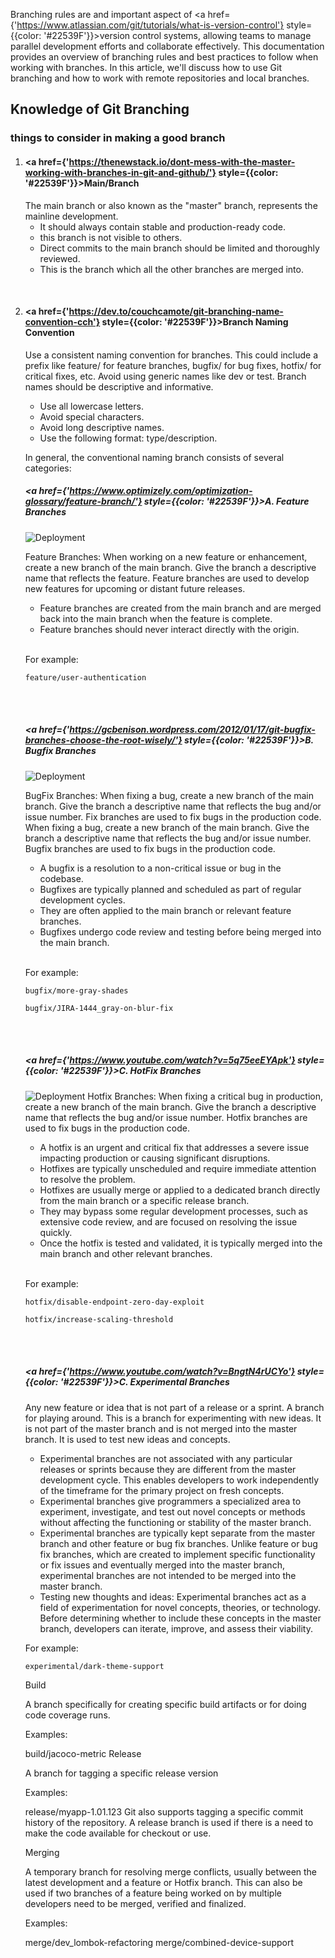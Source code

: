 Branching rules are and important aspect of <a href={'https://www.atlassian.com/git/tutorials/what-is-version-control'} style={{color: '#22539F'}}>version control systems</a>, allowing teams to manage parallel development efforts and collaborate effectively. This documentation provides an overview of branching rules and best practices to follow when working with branches. In this article, we'll discuss how to use Git branching and how to work with remote repositories and local branches.

## Knowledge of Git Branching

### things to consider in making a good branch

1. #### <a href={'https://thenewstack.io/dont-mess-with-the-master-working-with-branches-in-git-and-github/'} style={{color: '#22539F'}}>Main/Branch</a>
    The main branch or also known as the "master" branch, represents the mainline development.
    - It should always contain stable and production-ready code.
    - this branch is not visible to others.
    - Direct commits to the main branch should be limited and thoroughly reviewed.
    - This is the branch which all the other branches are merged into.

<br />

2.  #### <a href={'https://dev.to/couchcamote/git-branching-name-convention-cch'} style={{color: '#22539F'}}>Branch Naming Convention</a>

    Use a consistent naming convention for branches. This could include a prefix like feature/ for feature branches, bugfix/ for bug fixes, hotfix/ for critical fixes, etc. Avoid using generic names like dev or test.
    Branch names should be descriptive and informative.

    -   Use all lowercase letters.
    -   Avoid special characters.
    -   Avoid long descriptive names.
    -   Use the following format: type/description.

    In general, the conventional naming branch consists of several categories:

    ##### <a href={'https://www.optimizely.com/optimization-glossary/feature-branch/'} style={{color: '#22539F'}}>A. Feature Branches</a>

    ![Deployment](/img/branch-rules/FeatureFlow.png)

    Feature Branches: When working on a new feature or enhancement, create a new branch of the main branch. Give the branch a descriptive name that reflects the feature. Feature branches are used to develop new features for upcoming or distant future releases.

    -   Feature branches are created from the main branch and are merged back into the main branch when the feature is complete.
    -   Feature branches should never interact directly with the origin.

    <br />

    For example:

    ```
    feature/user-authentication
    ```

    <br />
    <br />

    ##### <a href={'https://gcbenison.wordpress.com/2012/01/17/git-bugfix-branches-choose-the-root-wisely/'} style={{color: '#22539F'}}>B. Bugfix Branches</a>

    ![Deployment](/img/branch-rules/BugFix.png)

    BugFix Branches: When fixing a bug, create a new branch of the main branch. Give the branch a descriptive name that reflects the bug and/or issue number. Fix branches are used to fix bugs in the production code. When fixing a bug, create a new branch of the main branch. Give the branch a descriptive name that reflects the bug and/or issue number. Bugfix branches are used to fix bugs in the production code.

    -   A bugfix is a resolution to a non-critical issue or bug in the codebase.
    -   Bugfixes are typically planned and scheduled as part of regular development cycles.
    -   They are often applied to the main branch or relevant feature branches.
    -   Bugfixes undergo code review and testing before being merged into the main branch.

    <br />

    For example:

    ```
    bugfix/more-gray-shades
    ```

    ```
    bugfix/JIRA-1444_gray-on-blur-fix
    ```

    <br />
    <br />

    ##### <a href={'https://www.youtube.com/watch?v=5q75eeEYApk'} style={{color: '#22539F'}}>C. HotFix Branches</a>

    ![Deployment](/img/branch-rules/HotFix.png)
    Hotfix Branches: When fixing a critical bug in production, create a new branch of the main branch. Give the branch a descriptive name that reflects the bug and/or issue number. Hotfix branches are used to fix bugs in the production code.

    -   A hotfix is an urgent and critical fix that addresses a severe issue impacting production or causing significant disruptions.
    -   Hotfixes are typically unscheduled and require immediate attention to resolve the problem.
    -   Hotfixes are usually merge or applied to a dedicated branch directly from the main branch or a specific release branch.
    -   They may bypass some regular development processes, such as extensive code review, and are focused on resolving the issue quickly.
    -   Once the hotfix is tested and validated, it is typically merged into the main branch and other relevant branches.

    <br />

    For example:

    ```
    hotfix/disable-endpoint-zero-day-exploit
    ```

    ```
    hotfix/increase-scaling-threshold
    ```

    <br />
    <br />

    ##### <a href={'https://www.youtube.com/watch?v=BngtN4rUCYo'} style={{color: '#22539F'}}>C. Experimental Branches</a>

    Any new feature or idea that is not part of a release or a sprint. A branch for playing around. This is a branch for experimenting with new ideas. It is not part of the master branch and is not merged into the master branch. It is used to test new ideas and concepts.

    -   Experimental branches are not associated with any particular releases or sprints because they are different from the master development cycle. This enables developers to work independently of the timeframe for the primary project on fresh concepts.
    -   Experimental branches give programmers a specialized area to experiment, investigate, and test out novel concepts or methods without affecting the functioning or stability of the master branch.
    -   Experimental branches are typically kept separate from the master branch and other feature or bug fix branches. Unlike feature or bug fix branches, which are created to implement specific functionality or fix issues and eventually merged into the master branch, experimental branches are not intended to be merged into the master branch.
    -   Testing new thoughts and ideas: Experimental branches act as a field of experimentation for novel concepts, theories, or technology. Before determining whether to include these concepts in the master branch, developers can iterate, improve, and assess their viability.

    For example:

    ```
    experimental/dark-theme-support
    ```

    Build

    A branch specifically for creating specific build artifacts or for doing code coverage runs.

    Examples:

    build/jacoco-metric
    Release

    A branch for tagging a specific release version

    Examples:

    release/myapp-1.01.123
    Git also supports tagging a specific commit history of the repository. A release branch is used if there is a need to make the code available for checkout or use.

    Merging

    A temporary branch for resolving merge conflicts, usually between the latest development and a feature or Hotfix branch. This can also be used if two branches of a feature being worked on by multiple developers need to be merged, verified and finalized.

    Examples:

    merge/dev_lombok-refactoring
    merge/combined-device-support
